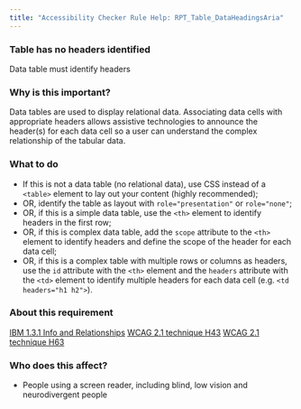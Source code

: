 ```yaml
---
title: "Accessibility Checker Rule Help: RPT_Table_DataHeadingsAria"
---
```


<div className="toolHelp">
<Row>
<Column colLg={16} colMd={8} colSm={4} className="toolHead">

### Table has no headers identified

<div id="locLevel"></div>

Data table must identify headers

</Column>
</Row>
<Row>
<Column colLg={11} colMd={5} colSm={4} className="toolMain">

### Why is this important?

Data tables are used to display relational data. Associating data cells with appropriate headers allows assistive technologies to announce the header(s) for each data cell so a user can understand the complex relationship of the tabular data.

<div id="locSnippet"></div>

### What to do

 * If this is not a data table (no relational data), use CSS instead of a `<table>` element to lay out your content (highly recommended); 
 * OR, identify the table as layout with `role="presentation"`  or `role="none"`;
 * OR, if this is a simple data table, use the `<th>` element to identify headers in the first row;
 * OR, if this is complex data table, add the `scope` attribute to the `<th>` element to identify headers and define the scope of the header for each data cell;
 * OR, if this is a complex table with multiple rows or columns as headers, use the `id` attribute with the `<th>` element and the `headers` attribute with the `<td>` element to identify multiple headers for each data cell (e.g. `<td headers="h1 h2">`).

</Column>
<Column colLg={5} colMd={3} colSm={4} className="toolLeft">

### About this requirement

[IBM 1.3.1 Info and Relationships](https://www.ibm.com/able/requirements/requirements/#1_3_1)
[WCAG 2.1 technique H43](https://www.w3.org/WAI/WCAG21/Techniques/html/H43)
[WCAG 2.1 technique H63](https://www.w3.org/WAI/WCAG21/Techniques/html/H63)

### Who does this affect?


* People using a screen reader, including blind, low vision and neurodivergent people

</Column>
</Row>
</div>

